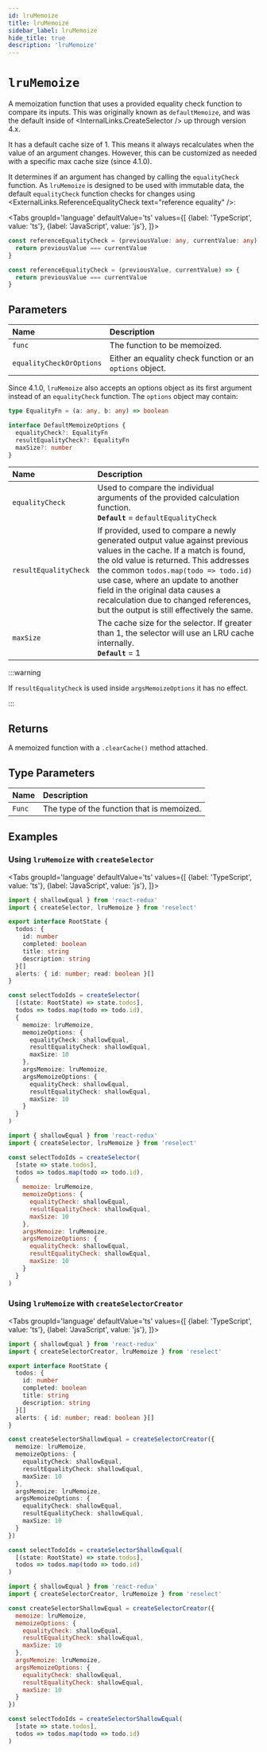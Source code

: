 ```yaml
---
id: lruMemoize
title: lruMemoize
sidebar_label: lruMemoize
hide_title: true
description: 'lruMemoize'
---
```



# `lruMemoize`

A memoization function that uses a provided equality check function to compare its inputs. This was originally known as `defaultMemoize`, and was the default inside of <InternalLinks.CreateSelector /> up through version 4.x.

It has a default cache size of 1. This means it always recalculates when the value of an argument changes. However, this can be customized as needed with a specific max cache size (since 4.1.0).

It determines if an argument has changed by calling the `equalityCheck` function. As `lruMemoize` is designed to be used with immutable data, the default `equalityCheck` function checks for changes using <ExternalLinks.ReferenceEqualityCheck text="reference equality" />:

<!-- START: lruMemoize/referenceEqualityCheck.ts -->

<Tabs
  groupId='language'
  defaultValue='ts'
  values={[
    {label: 'TypeScript', value: 'ts'},
    {label: 'JavaScript', value: 'js'},
  ]}>
  <TabItem value='ts'>

```ts title="lruMemoize/referenceEqualityCheck.ts"
const referenceEqualityCheck = (previousValue: any, currentValue: any) => {
  return previousValue === currentValue
}
```

  </TabItem>
  <TabItem value='js'>

```js title="lruMemoize/referenceEqualityCheck.js"
const referenceEqualityCheck = (previousValue, currentValue) => {
  return previousValue === currentValue
}
```

  </TabItem>
</Tabs>

  <!-- END: lruMemoize/referenceEqualityCheck.ts -->

## Parameters

| Name                     | Description                                               |
| :----------------------- | :-------------------------------------------------------- |
| `func`                   | The function to be memoized.                              |
| `equalityCheckOrOptions` | Either an equality check function or an `options` object. |

Since 4.1.0, `lruMemoize` also accepts an options object as its first argument instead of an `equalityCheck` function. The `options` object may contain:

```ts
type EqualityFn = (a: any, b: any) => boolean

interface DefaultMemoizeOptions {
  equalityCheck?: EqualityFn
  resultEqualityCheck?: EqualityFn
  maxSize?: number
}
```

| Name                  | Description                                                                                                                                                                                                                                                                                                                                                                         |
| :-------------------- | :---------------------------------------------------------------------------------------------------------------------------------------------------------------------------------------------------------------------------------------------------------------------------------------------------------------------------------------------------------------------------------- |
| `equalityCheck`       | Used to compare the individual arguments of the provided calculation function. <br /> **`Default`** = `defaultEqualityCheck`                                                                                                                                                                                                                                                        |
| `resultEqualityCheck` | If provided, used to compare a newly generated output value against previous values in the cache. If a match is found, the old value is returned. This addresses the common <code>todos.map(todo => todo.id)</code> use case, where an update to another field in the original data causes a recalculation due to changed references, but the output is still effectively the same. |
| `maxSize`             | The cache size for the selector. If greater than 1, the selector will use an LRU cache internally. <br /> **`Default`** = 1                                                                                                                                                                                                                                                         |

:::warning

If `resultEqualityCheck` is used inside `argsMemoizeOptions` it has no effect.

:::

## Returns

A memoized function with a `.clearCache()` method attached.

## Type Parameters

| Name   | Description                                |
| :----- | :----------------------------------------- |
| `Func` | The type of the function that is memoized. |

## Examples

### Using `lruMemoize` with `createSelector`

<!-- START: lruMemoize/usingWithCreateSelector.ts -->

<Tabs
  groupId='language'
  defaultValue='ts'
  values={[
    {label: 'TypeScript', value: 'ts'},
    {label: 'JavaScript', value: 'js'},
  ]}>
  <TabItem value='ts'>

```ts title="lruMemoize/usingWithCreateSelector.ts"
import { shallowEqual } from 'react-redux'
import { createSelector, lruMemoize } from 'reselect'

export interface RootState {
  todos: {
    id: number
    completed: boolean
    title: string
    description: string
  }[]
  alerts: { id: number; read: boolean }[]
}

const selectTodoIds = createSelector(
  [(state: RootState) => state.todos],
  todos => todos.map(todo => todo.id),
  {
    memoize: lruMemoize,
    memoizeOptions: {
      equalityCheck: shallowEqual,
      resultEqualityCheck: shallowEqual,
      maxSize: 10
    },
    argsMemoize: lruMemoize,
    argsMemoizeOptions: {
      equalityCheck: shallowEqual,
      resultEqualityCheck: shallowEqual,
      maxSize: 10
    }
  }
)
```

  </TabItem>
  <TabItem value='js'>

```js title="lruMemoize/usingWithCreateSelector.js"
import { shallowEqual } from 'react-redux'
import { createSelector, lruMemoize } from 'reselect'

const selectTodoIds = createSelector(
  [state => state.todos],
  todos => todos.map(todo => todo.id),
  {
    memoize: lruMemoize,
    memoizeOptions: {
      equalityCheck: shallowEqual,
      resultEqualityCheck: shallowEqual,
      maxSize: 10
    },
    argsMemoize: lruMemoize,
    argsMemoizeOptions: {
      equalityCheck: shallowEqual,
      resultEqualityCheck: shallowEqual,
      maxSize: 10
    }
  }
)
```

  </TabItem>
</Tabs>

  <!-- END: lruMemoize/usingWithCreateSelector.ts -->

### Using `lruMemoize` with `createSelectorCreator`

<!-- START: lruMemoize/usingWithCreateSelectorCreator.ts -->

<Tabs
  groupId='language'
  defaultValue='ts'
  values={[
    {label: 'TypeScript', value: 'ts'},
    {label: 'JavaScript', value: 'js'},
  ]}>
  <TabItem value='ts'>

```ts title="lruMemoize/usingWithCreateSelectorCreator.ts"
import { shallowEqual } from 'react-redux'
import { createSelectorCreator, lruMemoize } from 'reselect'

export interface RootState {
  todos: {
    id: number
    completed: boolean
    title: string
    description: string
  }[]
  alerts: { id: number; read: boolean }[]
}

const createSelectorShallowEqual = createSelectorCreator({
  memoize: lruMemoize,
  memoizeOptions: {
    equalityCheck: shallowEqual,
    resultEqualityCheck: shallowEqual,
    maxSize: 10
  },
  argsMemoize: lruMemoize,
  argsMemoizeOptions: {
    equalityCheck: shallowEqual,
    resultEqualityCheck: shallowEqual,
    maxSize: 10
  }
})

const selectTodoIds = createSelectorShallowEqual(
  [(state: RootState) => state.todos],
  todos => todos.map(todo => todo.id)
)
```

  </TabItem>
  <TabItem value='js'>

```js title="lruMemoize/usingWithCreateSelectorCreator.js"
import { shallowEqual } from 'react-redux'
import { createSelectorCreator, lruMemoize } from 'reselect'

const createSelectorShallowEqual = createSelectorCreator({
  memoize: lruMemoize,
  memoizeOptions: {
    equalityCheck: shallowEqual,
    resultEqualityCheck: shallowEqual,
    maxSize: 10
  },
  argsMemoize: lruMemoize,
  argsMemoizeOptions: {
    equalityCheck: shallowEqual,
    resultEqualityCheck: shallowEqual,
    maxSize: 10
  }
})

const selectTodoIds = createSelectorShallowEqual(
  [state => state.todos],
  todos => todos.map(todo => todo.id)
)
```

  </TabItem>
</Tabs>

  <!-- END: lruMemoize/usingWithCreateSelectorCreator.ts -->
